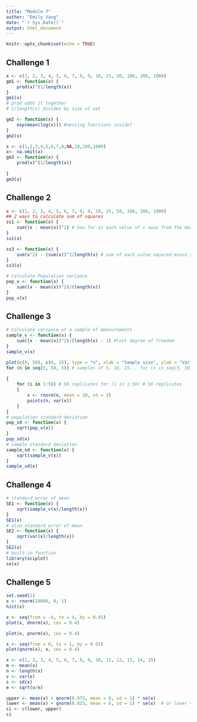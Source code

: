 ```yaml
---
title: "Module 7"
author: "Emily Yang"
date: "`r Sys.Date()`"
output: html_document
---
```


```r
knitr::opts_chunk$set(echo = TRUE)
```
## Challenge 1
```r
x <- c(1, 2, 3, 4, 5, 6, 7, 8, 9, 10, 25, 50, 100, 200, 1000)
gm1 <- function(x) {
    prod(x)^(1/length(x))
}
gm1(x)
# prod adds it together
# 1/length(x) divides by size of set

gm2 <- function(x) {
    exp(mean(log(x))) #nesting functions inside?
}
gm2(x)

x <- c(1,2,3,4,5,6,7,8,NA,10,100,1000)
x<- na.omit(x)
gm3 <- function(x) { 
    prod(x)^(1/length(x)) 
  
}
gm3(x)
```

## Challenge 2
```r
x <- c(1, 2, 3, 4, 5, 6, 7, 8, 9, 10, 25, 50, 100, 200, 1000)
## 2 ways to calculate sum of squares
ss1 <- function(x) {
    sum((x - mean(x))^2) # how far is each value of x away from the mean value of x. Square it and add all together.
}
ss1(x)

ss3 <- function(x) {
    sum(x^2) - (sum(x))^2/length(x) # sum of each value squared minus sum of values squared divided by length. 
}
ss3(x)

# Calculate Population variance
pop_v <- function(x) {
    sum((x - mean(x))^2)/(length(x))
}
pop_v(x)
``` 

## Challenge 3
```r
# Calculate variance of a sample of measurements
sample_v <- function(x) {
    sum((x - mean(x))^2)/(length(x) - 1) #lost degree of freedom
}
sample_v(x)

plot(c(0, 50), c(0, 15), type = "n", xlab = "Sample size", ylab = "Variance")
for (n in seq(5, 50, 5)) # samples of 5, 10, 15... for (n in seq(5, 50,
  
{
    for (i in 1:50) # 50 replicates for (i in 1:50) # 50 replicates
    {
        x <- rnorm(n, mean = 10, sd = 2)
        points(n, var(x))
    }
}
# population standard deviation
pop_sd <- function(x) {
    sqrt(pop_v(x))
}
pop_sd(x)
# sample standard deviation
sample_sd <- function(x) {
    sqrt(sample_v(x))
}
sample_sd(x)
``` 
## Challenge 4
```r
# standard error of mean
SE1 <- function(x) {
    sqrt(sample_v(x)/length(x))
}
SE1(x)
# also standard error of mean
SE2 <- function(x) {
    sqrt(var(x)/length(x))
}
SE2(x)
# built in function
library(sciplot)
se(x)
```

## Challenge 5
```r

set.seed(1)
x <- rnorm(10000, 0, 1)
hist(x)

x <- seq(from = -4, to = 4, by = 0.01)
plot(x, dnorm(x), cex = 0.4)

plot(x, pnorm(x), cex = 0.4)

x <- seq(from = 0, to = 1, by = 0.01)
plot(qnorm(x), x, cex = 0.4)

x <- c(1, 2, 3, 4, 5, 6, 7, 8, 9, 10, 11, 12, 13, 14, 15)
m <- mean(x)
n <- length(x)
v <- var(x)
s <- sd(x)
e <- sqrt(v/n)

upper <- mean(x) + qnorm(0.975, mean = 0, sd = 1) * se(x)
lower <- mean(x) + qnorm(0.025, mean = 0, sd = 1) * se(x)  # or lower <- mean(x) - qnorm(0.975)*se(x)
ci <- c(lower, upper)
ci
```